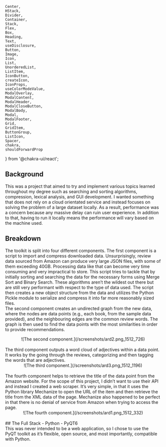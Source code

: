     Center,
    HStack,
    Divider,
    Container,
    Stack,
    Flex,
    Box,
    Heading,
    Text,
    useDisclosure,
    Button,
    Image,
    Icon,
    List,
    UnorderedList,
    ListItem,
    IconButton,
    createIcon,
    IconProps,
    useColorModeValue,
    ModalOverlay,
    ModalContent,
    ModalHeader,
    ModalCloseButton,
    ModalBody,
    Modal,
    ModalFooter,
    Grid,
    GridItem,
    ButtonGroup,
    ListIcon,
    Spacer,
    chakra,
    shouldForwardProp
} from '@chakra-ui/react';



## Background
This was a project that aimed to try and implement various topics learned throughout my degree such as searching and sorting algorithms, compression, lexical analysis, and GUI development. I wanted something that does not rely on a cloud orientated service and instead focuses on solving the problem of a large dataset locally. As a result, performance was a concern because any massive delay can ruin user experience. In addition to that, having to run it locally means the performance will vary based on the machine used.
<br/>
## Breakdown
The toolkit is split into four different components. The first component is a script to import and compress downloaded data. Unsurprisingly, review data sourced from Amazon can produce very large JSON files, with some of them exceeding 40GB. Processing data like that can become very time consuming and very impractical to store. This script tries to tackle that by initially sorting and searching the data for the necessary forms using Merge Sort and Binary Search. These algorithms aren’t the wildest out there but are still very performant with respect to the type of data used. The script then creates a new object structure from the data and utilizes the Python Pickle module to serialize and compress it into far more reasonably sized files. 
<br/>
The second component creates an undirected graph from the new data, where the nodes are data points (e.g., each book, from the sample data provided), and the neighbouring edges are the common review words. The graph is then used to find the data points with the most similarities in order to provide recommendations. 
<br/>
<Center
    py={'1em'}>
![The second component.](/screenshots/ard2.png_1512_726)
</Center>
<br/>
The third component outputs a word cloud of adjectives within a data point. It works by the going through the reviews, categorizing and then tagging the words that are adjectives. 
<br/>
<Center
    py={'1em'}>
![The third component.](/screenshots/ard3.png_1512_1196)
</Center>
<br/>
The fourth component helps to retrieve the title of the data point from the Amazon website. For the scope of this project, I didn’t want to use their API and instead I created a web scraper. It’s very simple, in that it uses the Python library Mechanize to open the URL of the item and then retrieve the title from the XML data of the page. Mechanize also happened to be perfect in that there is no denial of service from Amazon when trying to access the page. 
<br/>
<Center
    py={'1em'}>
![The fourth component.](/screenshots/ard1.png_1512_332)
</Center>
<br/>
## The Full Stack
<Flex
px={{ base: '1.5em', sm: '1.5em', md: '2em', lg: '3em' }}>
- Python
- PyQT6
</Flex>

<br/>
This was never intended to be a web application, so I chose to use the PyQT toolkit as it’s flexible, open source, and most importantly, compatible with Python.
